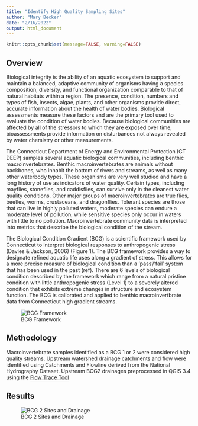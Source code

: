```yaml
---
title: "Identify High Quality Sampling Sites"
author: "Mary Becker"
date: "2/16/2022"
output: html_document
---
```


```r
knitr::opts_chunk$set(message=FALSE, warning=FALSE)
```

## Overview

Biological integrity is the ability of an aquatic ecosystem to support and maintain a balanced, adaptive community of organisms having a species composition, diversity, and functional organization comparable to that of natural habitats within a region. The presence, condition, numbers and types of fish, insects, algae, plants, and other organisms provide direct, accurate information about the health of water bodies. Biological assessments measure these factors and are the primary tool used to evaluate the condition of water bodies. Because biological communities are affected by all of the stressors to which they are exposed over time, bioassessments provide information on disturbances not always revealed by water chemistry or other measurements.

The Connecticut Department of Energy and Environmental Protection (CT DEEP) samples several aquatic biological communities, including benthic macroinvertebrates.   Benthic macroinvertebrates are animals without backbones, who inhabit the bottom of rivers and streams, as well as many other waterbody types. These organisms are very well studied and have a long history of use as indicators of water quality. Certain types, including mayflies, stoneflies, and caddisflies, can survive only in the cleanest water quality conditions. Other major groups of macroinvertebrates are true flies, beetles, worms, crustaceans, and dragonflies. Tolerant species are those that can live in highly polluted waters, moderate species can endure a moderate level of pollution, while sensitive species only occur in waters with little to no pollution. Macroinvertebrate community data is interpreted into metrics that describe the biological condition of the stream.

The Biological Condition Gradient (BCG) is a scientific framework used by Connecticut to interpret biological responses to anthropogenic stress (Davies & Jackson, 2006) (Figure 1).  The BCG framework provides a way to designate refined aquatic life uses along a gradient of stress.  This allows for a more precise measure of biological condition than a ‘pass’/’fail’ system that has been used in the past (ref).  There are 6 levels of biological condition described by the framework which range from a natural pristine condition with little anthropogenic stress (Level 1) to a severely altered condition that exhibits extreme changes in structure and ecosystem function.  The BCG is calibrated and applied to benthic macroinvertbrate data from Connecticut high gradient streams.

![BCG Framework](images/BCG.png)

## Methodology

Macroinvertebrate samples identified as a BCG 1 or 2 were considered high quality streams.
Upstream watershed drainage catchments and flow were identified using Catchments and Flowline derived from the National Hydrography Dataset. Upstream BCG2 drainages preprocessed in QGIS 3.4 using the [Flow Trace Tool](https://github.com/boesiii/flowtrace) 

## Results

![BCG 2 Sites and Drainage](images/bcg2_drainage_basins.png)


